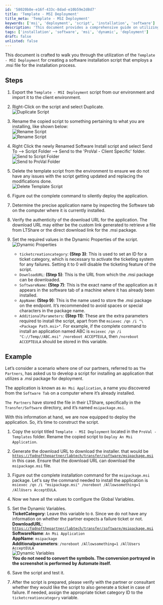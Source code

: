 ```yaml
---
id: '58020b8e-e16f-433c-8dad-e10b59e2d8d7'
title: 'Template - MSI Deployment'
title_meta: 'Template - MSI Deployment'
keywords: ['msi', 'deployment', 'script', 'installation', 'software']
description: 'This document provides a comprehensive guide on utilizing the Template - MSI Deployment for creating a software installation script that employs a .msi file. It includes detailed steps for exporting, duplicating, renaming, and configuring the script, as well as setting dynamic properties and ensuring successful deployment.'
tags: ['installation', 'software', 'msi', 'dynamic', 'deployment']
draft: false
unlisted: false
---
```

This document is crafted to walk you through the utilization of the `Template - MSI Deployment` for creating a software installation script that employs a .msi file for the installation process.

## Steps

1. Export the `Template - MSI Deployment` script from our environment and import it to the client environment.

2. Right-Click on the script and select Duplicate.  
   ![Duplicate Script](../../../static/img/CWM---Automate---Template---MSI-Deployment/image_1.png)

3. Rename the copied script to something pertaining to what you are installing, like shown below:  
   ![Rename Script](../../../static/img/CWM---Automate---Template---MSI-Deployment/image_2.png)  
   ![Rename Script](../../../static/img/CWM---Automate---Template---MSI-Deployment/image_3.png)

4. Right Click the newly Renamed Software Install script and select Send To --> Script Folder --> Send to the 'ProVal - Client Specific' folder.  
   ![Send to Script Folder](../../../static/img/CWM---Automate---Template---MSI-Deployment/image_4.png)  
   ![Send to ProVal Folder](../../../static/img/CWM---Automate---Template---MSI-Deployment/image_5.png)

5. Delete the template script from the environment to ensure we do not have any issues with the script getting updated and replacing the modifications done.  
   ![Delete Template Script](../../../static/img/CWM---Automate---Template---MSI-Deployment/image_6.png)

6. Figure out the complete command to silently deploy the application.

7. Determine the precise application name by inspecting the Software tab on the computer where it is currently installed.

8. Verify the authenticity of the download URL for the application. The download URL may either be the custom link generated to retrieve a file from LTShare or the direct download link for the .msi package.

9. Set the required values in the Dynamic Properties of the script.  
   ![Dynamic Properties](../../../static/img/CWM---Automate---Template---MSI-Deployment/image_7.png)  

   - `ticketcreationcategory`: **(Step 3)**: This is used to set an ID for a ticket category, which is necessary to activate the ticketing system for any failures. Setting it to 0 will disable the ticketing feature of the script.
   - `DownloadURL`: **(Step 5)**: This is the URL from which the .msi package can be downloaded.
   - `SoftwareName`: **(Step 7)**: This is the exact name of the application as it appears in the software tab of a machine where it has already been installed.
   - `AppName`: **(Step 9)**: This is the name used to store the .msi package on the endpoint. It’s recommended to avoid spaces or special characters in the package name.
   - `AdditionalParameters`: **(Step 11)**: These are the extra parameters required to install the script, apart from the `msiexec /qn /i "\<Package Path.msi>"`. For example, if the complete command to install an application named ABC is `msiexec /qn /i "C://Temp//ABC.msi" /noreboot ACCEPTEULA`, then `/noreboot ACCEPTEULA` should be stored in this variable.

## Example

Let’s consider a scenario where one of our partners, referred to as `The Partners`, has asked us to develop a script for installing an application that utilizes a .msi package for deployment.

The application is known as `An Msi Application`, a name you discovered from the `Software Tab` on a computer where it’s already installed.

`The Partners` have stored the file in their LTShare, specifically in the `Transfer/Software` directory, and it’s named `msipackage.msi`.

With this information at hand, we are now equipped to deploy the application. So, it’s time to construct the script.

1. Copy the script titled `Template - MSI Deployment` located in the `ProVal - Templates` folder. Rename the copied script to `Deploy An Msi Application`.

2. Generate the download URL to download the installer. that would be [`https://fqdnofthepartner/labtech/transfer/software/msipackage.msi`](https://fqdnofthepartner/labtech/transfer/software/msipackage.msi) in this case. Ensure that the download URL can download the `msipackage.msi` file.

3. Figure out the complete installation command for the `msipackage.msi` package. Let's say the command needed to install the application is `msiexec /qn /i "msipackage.msi" /noreboot /Allowsomething=1 /AllUsers AcceptEULA`.

4. Now we have all the values to configure the Global Variables.

5. Set the Dynamic Variables.  
   **TicketCategory**: Leave this variable to `0`. Since we do not have any information on whether the partner expects a failure ticket or not.  
   **DownloadURL**: [`https://fqdnofthepartner/labtech/transfer/software/msipackage.msi`](https://fqdnofthepartner/labtech/transfer/software/msipackage.msi)  
   **SoftwareName**: `An Msi Application`  
   **AppName**: `msipackage`  
   **Additionalparameters**: `/noreboot /Allowsomething=1 /AllUsers AcceptEULA`  
   ![Dynamic Variables](../../../static/img/CWM---Automate---Template---MSI-Deployment/image_8.png)  
   **You do not need to convert the symbols. The conversion portrayed in the screenshot is performed by Automate itself.**

6. Save the script and test it.

7. After the script is prepared, please verify with the partner or consultant whether they would like the script to also generate a ticket in case of failure. If needed, assign the appropriate ticket category ID to the `ticketcreationcategory` variable.











